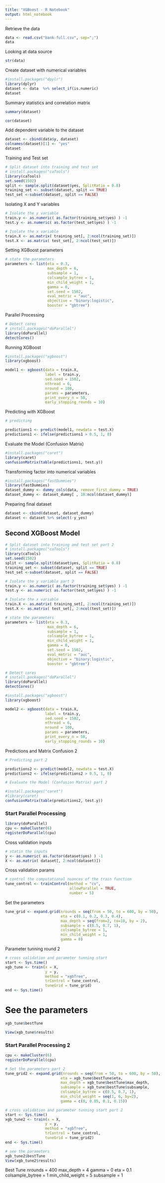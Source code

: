 ```yaml
---
title: "XGBoost - R Notebook"
output: html_notebook
---
```


Retrieve the data

```r
data <- read.csv("bank-full.csv", sep=";")
data
```

Looking at data source

```r
str(data)
```

Create dataset with numerical variables

```r
#install.packages("dpylr")
library(dplyr)
dataset <- data  %>% select_if(is.numeric)
dataset
```

Summary statistics and correlation matrix

```r
summary(dataset)
```

```r
cor(dataset)
```

Add dependent variable to the dataset

```r
dataset <- cbind(data$y, dataset)
colnames(dataset)[1] <- "yes"
dataset
```

Training and Test set

```r
# Split dataset into training and test set
# install.packages("caTools")
library(caTools)
set.seed(1502)
split <- sample.split(dataset$yes, SplitRatio = 0.8)
training_set <- subset(dataset, split == TRUE)
test_set <-subset(dataset, split == FALSE)
```

Isolating X and Y variables

```r
# Isolate the y variable
train.y <- as.numeric( as.factor(training_set$yes) ) -1 
test.y <- as.numeric( as.factor(test_set$yes) ) -1 

# Isolate the x variable
train.X <- as.matrix( training_set[, 2:ncol(training_set)])
test.X <- as.matrix( test_set[, 2:ncol(test_set)])
```

Setting XGBoost parameters
```r
# state the parameters
parameters <- list(eta = 0.3,
                   max_depth = 6,
                   subsample = 1,
                   colsample_bytree = 1,
                   min_child_weight = 1,
                   gamma = 0,
                   set.seed = 1502,
                   eval_metric = "auc",
                   objective = "binary:logistic",
                   booster = "gbtree")
```

Parallel Processing
```r
# Detect cores
# install.packages("doParallel")
library(doParallel)
detectCores()
```
Running XGBoost

```r
#install.packages("xgboost")
library(xgboost)

model1 <- xgboost(data = train.X,
                  label = train.y,
                  sed.seed = 1502,
                  nthread = 6,
                  nround = 100,
                  params = parameters,
                  print_every_n = 50,
                  early_stopping_rounds = 10)

```
Predicting with XGBoost

```r
# predicting

predictions1 <- predict(model1, newdata = test.X)
predictions1 <- ifelse(predictions1 > 0.5, 1, 0)
```

Evaluate the Model (Confusion Matrix)
```r
#install.packages("caret")
library(caret)
confusionMatrix(table(predictions1, test.y))
```


Transforming factor into numerical variables

```r
#install.packages("fastDummies")
library(fastDummies)
dataset_dummy <- dummy_cols(data, remove_first_dummy = TRUE)
dataset_dummy <- dataset_dummy[ , 18:ncol(dataset_dummy)]
```

Preparing final dataset

```r
dataset <- cbind(dataset, dataset_dummy)
dataset <- dataset %>% select(-y_yes)
```

## Second XGBoost Model

```r
# Split dataset into training and test set part 2
# install.packages("caTools")
library(caTools)
set.seed(1502)
split <- sample.split(dataset$yes, SplitRatio = 0.8)
training_set <- subset(dataset, split == TRUE)
test_set <-subset(dataset, split == FALSE)
```

```r
# Isolate the y variable part 2
train.y <- as.numeric( as.factor(training_set$yes) ) -1 
test.y <- as.numeric( as.factor(test_set$yes) ) -1 

# Isolate the x variable
train.X <- as.matrix( training_set[, 2:ncol(training_set)])
test.X <- as.matrix( test_set[, 2:ncol(test_set)])
```

```r
# state the parameters
parameters <- list(eta = 0.3,
                   max_depth = 6,
                   subsample = 1,
                   colsample_bytree = 1,
                   min_child_weight = 1,
                   gamma = 0,
                   set.seed = 1502,
                   eval_metric = "auc",
                   objective = "binary:logistic",
                   booster = "gbtree")
```

```r
# Detect cores
# install.packages("doParallel")
library(doParallel)
detectCores()
```

```r
#install.packages("xgboost")
library(xgboost)

model2 <- xgboost(data = train.X,
                  label = train.y,
                  sed.seed = 1502,
                  nthread = 6,
                  nround = 100,
                  params = parameters,
                  print_every_n = 50,
                  early_stopping_rounds = 10)

```

Predictions and Matrix Confusion 2

```r
# Predicting part 2

predictions2 <- predict(model2, newdata = test.X)
predictions2 <- ifelse(predictions2 > 0.5, 1, 0)

# Evaluate the Model (Confusion Matrix) part 2

#install.packages("caret")
#library(caret)
confusionMatrix(table(predictions2, test.y))
```

### Start Parallel Processing

```r
library(doParallel)
cpu <- makeCluster(6)
registerDoParallel(cpu)
```

Cross validation inputs

```r
# statin the inputs
y <- as.numeric( as.factor(dataset$yes) ) -1 
X <- as.matrix( dataset[, 2:ncol(dataset)])
```

Cross validation params

```r
# control the computational nuances of the train function
tune_control <- trainControl(method = "cv", 
                             allowParallel = TRUE,
                             number = 5)
```

Set the parameters

```r
tune_grid <- expand.grid(nrounds = seq(from = 50, to = 600, by = 50), 
                         eta = c(0.1, 0.2, 0.3, 0.4),
                         max_depth = seq(from=2, to=10, by = 2),
                         subsample = c(0.5, 0.7, 1),
                         colsample_bytree = 1,
                         min_child_weight = 1,
                         gamma = 0)
```


Parameter tunning round 2

```r
# cross validation and parameter tunning start
start <- Sys.time()
xgb_tune <- train(x = X,
                  y = y,
                  method = "xgbTree",
                  trControl = tune_control,
                  tuneGrid = tune_grid)
end <- Sys.time()
```

# See the parameters
```r
xgb_tune$bestTune
```
```r
View(xgb_tune$results)
```

### Start Parallel Processing 2

```r
cpu <- makeCluster(6)
registerDoParallel(cpu)

# Set the parameters part 2
tune_grid2 <- expand.grid(nrounds = seq(from = 50, to = 600, by = 50), 
                         eta = xgb_tune$bestTune$eta,
                         max_depth = xgb_tune$bestTune$max_depth,
                         subsample = xgb_tune$bestTune$subsample,
                         colsample_bytree = c(0.5, 0.7, 1),
                         min_child_weight = seq(1, 6, by=2),
                         gamma = c(0, 0.05, 0.1, 0.15))

# cross validation and parameter tunning start part 2
start <- Sys.time()
xgb_tune2 <- train(x = X,
                  y = y,
                  method = "xgbTree",
                  trControl = tune_control,
                  tuneGrid = tune_grid2)
end <- Sys.time()

# see the parameters
xgb_tune2$bestTune
View(xgb_tune2$results)
```
Best Tune
nrounds = 400
max_depth = 4
gamma = 0
eta = 0.1
colsample_bytree = 1
min_child_weight = 5
subsample = 1
